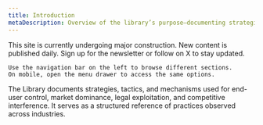 ```yaml
---
title: Introduction
metaDescription: Overview of the library’s purpose—documenting strategies, tactics, and mechanisms for user control, market dominance, and competitive interference.
---
```


<Note type="danger" title="Note">
    This site is currently undergoing major construction.
    New content is published daily.
    Sign up for the newsletter or follow on X to stay updated.

    Use the navigation bar on the left to browse different sections.
    On mobile, open the menu drawer to access the same options.
</Note>

The Library documents strategies, tactics, and mechanisms used for end-user control, market dominance, legal exploitation, and competitive interference.
It serves as a structured reference of practices observed across industries.
